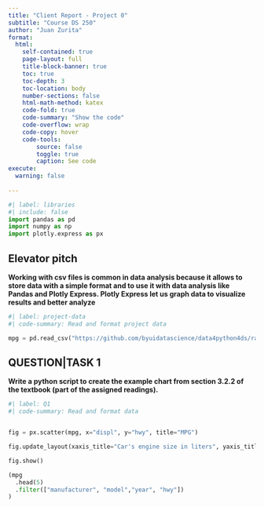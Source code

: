 ```yaml
---
title: "Client Report - Project 0"
subtitle: "Course DS 250"
author: "Juan Zurita"
format:
  html:
    self-contained: true
    page-layout: full
    title-block-banner: true
    toc: true
    toc-depth: 3
    toc-location: body
    number-sections: false
    html-math-method: katex
    code-fold: true
    code-summary: "Show the code"
    code-overflow: wrap
    code-copy: hover
    code-tools:
        source: false
        toggle: true
        caption: See code
execute: 
  warning: false
    
---
```


```python
#| label: libraries
#| include: false
import pandas as pd
import numpy as np
import plotly.express as px
```


## Elevator pitch

__Working with csv files is common in data analysis because it allows to store data with a simple format and to use it with data analysis like Pandas and Plotly Express. Plotly Express let us graph data to visualize results and better analyze__

```python
#| label: project-data
#| code-summary: Read and format project data

mpg = pd.read_csv("https://github.com/byuidatascience/data4python4ds/raw/master/data-raw/mpg/mpg.csv")
```



## QUESTION|TASK 1

__Write a python script to create the example chart from section 3.2.2 of the textbook (part of the assigned readings).__

```python
#| label: Q1
#| code-summary: Read and format data


fig = px.scatter(mpg, x="displ", y="hwy", title="MPG")

fig.update_layout(xaxis_title="Car's engine size in liters", yaxis_title="Car's fuel efficiency")

fig.show()

(mpg
  .head(5)
  .filter(["manufacturer", "model","year", "hwy"])
)

```